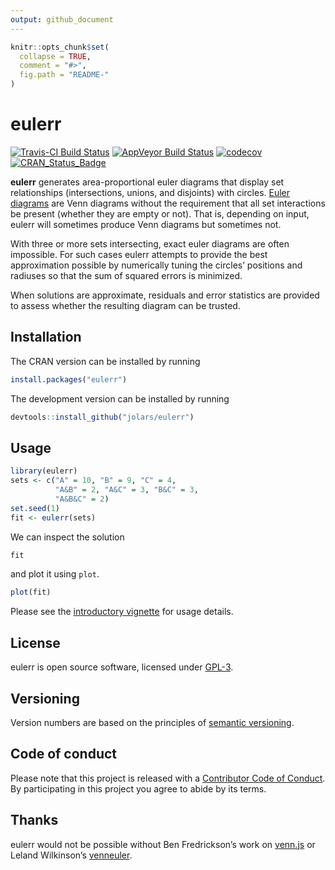 ```yaml
---
output: github_document
---
```


<!-- README.md is generated from README.Rmd. Please edit that file -->

```r
knitr::opts_chunk$set(
  collapse = TRUE,
  comment = "#>",
  fig.path = "README-"
)
```

# eulerr

[![Travis-CI Build Status](https://travis-ci.org/jolars/eulerr.svg?branch=master)](https://travis-ci.org/jolars/eulerr)
[![AppVeyor Build Status](https://ci.appveyor.com/api/projects/status/github/jolars/eulerr?branch=master&svg=true)](https://ci.appveyor.com/project/jolars/eulerr)
[![codecov](https://codecov.io/gh/jolars/eulerr/branch/master/graph/badge.svg)](https://codecov.io/gh/jolars/eulerr)
[![CRAN_Status_Badge](http://www.r-pkg.org/badges/version/eulerr)](https://cran.r-project.org/package=eulerr)

**eulerr** generates area-proportional euler diagrams that display set
relationships (intersections, unions, and disjoints) with circles.
[Euler diagrams](https://en.wikipedia.org/wiki/Euler_diagram) are Venn
diagrams without the requirement that all set interactions be present (whether
they are empty or not). That is, depending on input, eulerr will sometimes
produce Venn diagrams but sometimes not.

With three or more sets intersecting, exact euler diagrams are often
impossible. For such cases eulerr attempts to provide the best
approximation possible by numerically tuning the circles' positions and radiuses
so that the sum of squared errors is minimized.

When solutions are approximate, residuals and error statistics are provided
to assess whether the resulting diagram can be trusted.

## Installation

The CRAN version can be installed by running

```r
install.packages("eulerr")
```

The development version can be installed by running

```r
devtools::install_github("jolars/eulerr")
```

## Usage

```r
library(eulerr)
sets <- c("A" = 10, "B" = 9, "C" = 4,
          "A&B" = 2, "A&C" = 3, "B&C" = 3,
          "A&B&C" = 2)
set.seed(1)
fit <- eulerr(sets)
```

We can inspect the solution

```r
fit
```

and plot it using `plot`.

```r
plot(fit)
```

Please see the [introductory vignette](https://CRAN.R-project.org/package=eulerr/vignettes/introduction.html)
for usage details.

## License

eulerr is open source software, licensed under [GPL-3](LICENSE).

## Versioning

Version numbers are based on the principles of
[semantic versioning](http://semver.org).

## Code of conduct

Please note that this project is released with a
[Contributor Code of Conduct](CONDUCT.md). By participating in this project you
agree to abide by its terms.

## Thanks

eulerr would not be possible without Ben Fredrickson's work on
[venn.js](http://www.benfrederickson.com) or Leland Wilkinson's
[venneuler](https://cran.r-project.org/package=venneuler).
